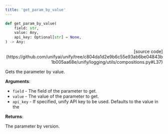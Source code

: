 ```yaml
---
title: 'get_param_by_value'
---
```


```python
def get_param_by_value(
    field: str,
    value: Any,
    api_key: Optional[str] = None,
) -> Any:
```

<p align="right">[source code](https://github.com/unifyai/unify/tree/c804da1d2e9b6c55e93ab6be04843b1b005aa68e/unify/logging/utils/compositions.py#L37)</p>

Gets the parameter by value.

**Arguments**:

- `field` - The field of the parameter to get.
- `value` - The value of the parameter to get.
- `api_key` - If specified, unify API key to be used. Defaults to the value in the



**Returns**:

The parameter by version.